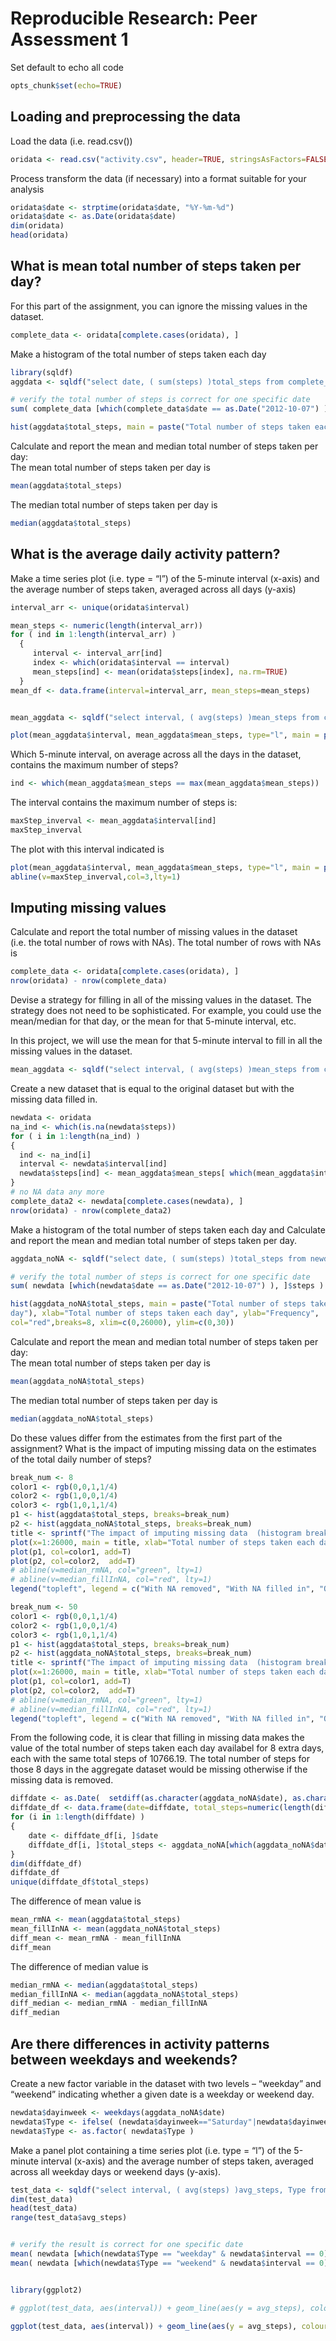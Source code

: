 # Reproducible Research: Peer Assessment 1

Set default to echo all code
```r
opts_chunk$set(echo=TRUE)
```


## Loading and preprocessing the data

Load the data (i.e. read.csv())
```r
oridata <- read.csv("activity.csv", header=TRUE, stringsAsFactors=FALSE)
```

Process transform the data (if necessary) into a format suitable for your analysis
```r
oridata$date <- strptime(oridata$date, "%Y-%m-%d")
oridata$date <- as.Date(oridata$date)
dim(oridata)
head(oridata)
```






## What is mean total number of steps taken per day?

For this part of the assignment, you can ignore the missing values in the dataset.
```r
complete_data <- oridata[complete.cases(oridata), ]
```


Make a histogram of the total number of steps taken each day
```r
library(sqldf)
aggdata <- sqldf("select date, ( sum(steps) )total_steps from complete_data group by date")

# verify the total number of steps is correct for one specific date
sum( complete_data [which(complete_data$date == as.Date("2012-10-07") ), ]$steps )  == aggdata $total_steps[aggdata$date==as.Date("2012-10-07") ]

hist(aggdata$total_steps, main = paste("Total number of steps taken each day"), xlab="Total number of steps taken each day", ylab="Frequency", col="red", breaks=8, xlim=c(0,26000), ylim=c(0,20))
```


Calculate and report the mean and median total number of steps taken per day:  
The mean total number of steps taken per day is 
```r
mean(aggdata$total_steps)
```
The median total number of steps taken per day is 
```r
median(aggdata$total_steps)
```

## What is the average daily activity pattern?

Make a time series plot (i.e. type = "l") of the 5-minute interval (x-axis) and the average number of steps taken, averaged across all days (y-axis)

```r
interval_arr <- unique(oridata$interval)

mean_steps <- numeric(length(interval_arr))
for ( ind in 1:length(interval_arr) )
  {
     interval <- interval_arr[ind]
     index <- which(oridata$interval == interval)
     mean_steps[ind] <- mean(oridata$steps[index], na.rm=TRUE)
  }
mean_df <- data.frame(interval=interval_arr, mean_steps=mean_steps)


mean_aggdata <- sqldf("select interval, ( avg(steps) )mean_steps from complete_data group by interval")

plot(mean_aggdata$interval, mean_aggdata$mean_steps, type="l", main = paste("Average number of steps taken across all days"), ylab="Average number of steps", xlab="The 5-minute interval")
```


Which 5-minute interval, on average across all the days in the dataset, contains the maximum number of steps?

```r
ind <- which(mean_aggdata$mean_steps == max(mean_aggdata$mean_steps))
```
The interval contains the maximum number of steps is:
```r
maxStep_inverval <- mean_aggdata$interval[ind]
maxStep_inverval
```

The plot with this interval indicated is
```r
plot(mean_aggdata$interval, mean_aggdata$mean_steps, type="l", main = paste("Average number of steps taken across all days"), ylab="Average number of steps", xlab="The 5-minute interval")
abline(v=maxStep_inverval,col=3,lty=1)
```

## Imputing missing values


Calculate and report the total number of missing values in the dataset (i.e. the total number of rows with NAs).   The total number of rows with NAs is 
```r
complete_data <- oridata[complete.cases(oridata), ]
nrow(oridata) - nrow(complete_data)
```



Devise a strategy for filling in all of the missing values in the dataset. The strategy does not need to be sophisticated. For example, you could use the mean/median for that day, or the mean for that 5-minute interval, etc.

In this project, we will use the mean for that 5-minute interval to fill in all the missing values in the dataset. 
```r
mean_aggdata <- sqldf("select interval, ( avg(steps) )mean_steps from complete_data group by interval")
```

Create a new dataset that is equal to the original dataset but with the missing data filled in.
```r
newdata <- oridata
na_ind <- which(is.na(newdata$steps))
for ( i in 1:length(na_ind) )
{
  ind <- na_ind[i]
  interval <- newdata$interval[ind]
  newdata$steps[ind] <- mean_aggdata$mean_steps[ which(mean_aggdata$interval == interval) ]     
}
# no NA data any more
complete_data2 <- newdata[complete.cases(newdata), ]
nrow(oridata) - nrow(complete_data2)
```


Make a histogram of the total number of steps taken each day and Calculate and report the mean and median total number of steps taken per day. 

```r
aggdata_noNA <- sqldf("select date, ( sum(steps) )total_steps from newdata group by date")

# verify the total number of steps is correct for one specific date
sum( newdata [which(newdata$date == as.Date("2012-10-07") ), ]$steps )  == aggdata_noNA$total_steps[aggdata_noNA$date==as.Date("2012-10-07") ]

hist(aggdata_noNA$total_steps, main = paste("Total number of steps taken each
day"), xlab="Total number of steps taken each day", ylab="Frequency",
col="red",breaks=8, xlim=c(0,26000), ylim=c(0,30))
```


Calculate and report the mean and median total number of steps taken per day:  
The mean total number of steps taken per day is 
```r
mean(aggdata_noNA$total_steps)
```
The median total number of steps taken per day is 
```r
median(aggdata_noNA$total_steps)
```










Do these values differ from the estimates from the first part of the assignment?  What is the impact of imputing missing data on the estimates of the total daily number of steps?
```r
break_num <- 8
color1 <- rgb(0,0,1,1/4)
color2 <- rgb(1,0,0,1/4)
color3 <- rgb(1,0,1,1/4)
p1 <- hist(aggdata$total_steps, breaks=break_num)
p2 <- hist(aggdata_noNA$total_steps, breaks=break_num)
title <- sprintf("The impact of imputing missing data  (histogram breaks=%d)", break_num)
plot(x=1:26000, main = title, xlab="Total number of steps taken each day", ylab="Frequency", xlim=c(0,26000), ylim=c(0,26), type="n")
plot(p1, col=color1, add=T)
plot(p2, col=color2,  add=T)
# abline(v=median_rmNA, col="green", lty=1)
# abline(v=median_fillInNA, col="red", lty=1)
legend("topleft", legend = c("With NA removed", "With NA filled in", "Overlapping"),fill=c(color1, color2, color3))
```

```r
break_num <- 50
color1 <- rgb(0,0,1,1/4)
color2 <- rgb(1,0,0,1/4)
color3 <- rgb(1,0,1,1/4)
p1 <- hist(aggdata$total_steps, breaks=break_num)
p2 <- hist(aggdata_noNA$total_steps, breaks=break_num)
title <- sprintf("The impact of imputing missing data  (histogram breaks=%d)", break_num)
plot(x=1:26000, main = title, xlab="Total number of steps taken each day", ylab="Frequency", xlim=c(0,26000), ylim=c(0,15), type="n")
plot(p1, col=color1, add=T)
plot(p2, col=color2,  add=T)
# abline(v=median_rmNA, col="green", lty=1)
# abline(v=median_fillInNA, col="red", lty=1)
legend("topleft", legend = c("With NA removed", "With NA filled in", "Overlapping"),fill=c(color1, color2, color3))
```



From the following code, it is clear that filling in missing data makes the value of the total number of steps taken each day availabel for 8 extra days, each with the same total steps of 10766.19.  The total number of steps for those 8 days in the aggregate dataset would be missing otherwise if the missing data is removed.
```r
diffdate <- as.Date(  setdiff(as.character(aggdata_noNA$date), as.character(aggdata$date)) )
diffdate_df <- data.frame(date=diffdate, total_steps=numeric(length(diffdate)) )
for (i in 1:length(diffdate) )
{
    date <- diffdate_df[i, ]$date
    diffdate_df[i, ]$total_steps <- aggdata_noNA[which(aggdata_noNA$date==date), ]$total_steps
}
dim(diffdate_df)
diffdate_df
unique(diffdate_df$total_steps)

```

The difference of mean value is
```r
mean_rmNA <- mean(aggdata$total_steps)
mean_fillInNA <- mean(aggdata_noNA$total_steps)
diff_mean <- mean_rmNA - mean_fillInNA
diff_mean
```


The difference of median value is
```r
median_rmNA <- median(aggdata$total_steps)
median_fillInNA <- median(aggdata_noNA$total_steps)
diff_median <- median_rmNA - median_fillInNA
diff_median
```





## Are there differences in activity patterns between weekdays and weekends?


Create a new factor variable in the dataset with two levels – “weekday” and “weekend” indicating whether a given date is a weekday or weekend day.

```r
newdata$dayinweek <- weekdays(aggdata_noNA$date)
newdata$Type <- ifelse( (newdata$dayinweek=="Saturday"|newdata$dayinweek=="Sunday"), "weekend", "weekday")
newdata$Type <- as.factor( newdata$Type )
```

Make a panel plot containing a time series plot (i.e. type = "l") of the 5-minute interval (x-axis) and the average number of steps taken, averaged across all weekday days or weekend days (y-axis). 

```r
test_data <- sqldf("select interval, ( avg(steps) )avg_steps, Type from newdata group by interval, Type ")
dim(test_data)
head(test_data)
range(test_data$avg_steps)


# verify the result is correct for one specific date
mean( newdata [which(newdata$Type == "weekday" & newdata$interval == 0),]$steps) -  test_data$avg_steps[which(test_data$interval==0 & test_data$Type =="weekday")]
mean( newdata [which(newdata$Type == "weekend" & newdata$interval == 0),]$steps)  -  test_data$avg_steps[which(test_data$interval==0 & test_data$Type =="weekend")]


library(ggplot2)

# ggplot(test_data, aes(interval)) + geom_line(aes(y = avg_steps), colour=colors()[131]) + facet_wrap( ~ Type, ncol=1) + xlab("interval") + ylab("Number of steps")  + theme_bw() + theme(strip.background = element_rect(fill=colors()[486], colour='black', size=0.4)) + theme(panel.grid.major = element_blank(), panel.grid.minor = element_blank())

ggplot(test_data, aes(interval)) + geom_line(aes(y = avg_steps), colour=colors()[131]) + facet_wrap( ~ Type, ncol=1) + xlab("interval") + ylab("Number of steps") + theme(strip.background = element_rect(fill=colors()[486], colour='black')) + theme(panel.background = element_rect(fill='white', colour='black')) + theme(panel.grid.major = element_blank(), panel.grid.minor = element_blank())


```

